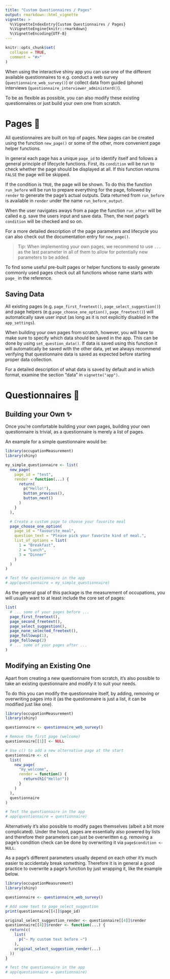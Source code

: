 ```yaml
---
title: "Custom Questionnaires / Pages"
output: rmarkdown::html_vignette
vignette: >
  %\VignetteIndexEntry{Custom Questionnaires / Pages}
  %\VignetteEngine{knitr::rmarkdown}
  %\VignetteEncoding{UTF-8}
---
```


```r
knitr::opts_chunk$set(
  collapse = TRUE,
  comment = "#>"
)
```

When using the interactive shiny app you can use one of the different available questionnaires to e.g. conduct a web survey (`questionnaire_web_survey()`) or collect data from guided (phone) interviews (`questionnaire_interviewer_administerd()`).

To be as flexible as possible, you can also modify these existing questionnaires or just build your own one from scratch.

# Pages 📃

All questionnaires are built on top of pages. New pages can be created using the function `new_page()` or some of the other, more convenient page helper functions.

In general each page has a unique `page_id` to identify itself and follows a general principle of lifecycle functions. First, its `condition` will be run to check whether the page should be displayed at all. If this function returns `FALSE` the page will be skipped.

If the condition is `TRUE`, the page will be shown. To do this the function `run_before` will be run to prepare everything for the page, followed by `render` to generate the page's actual outputs. Data returned from `run_before` is available in `render` under the name `run_before_output`.

When the user navigates aways from a page the function `run_after` will be called e.g. save the users input and save data. Then, the next page's `condition` will be checked and so on.

For a more detailed description of the page parameters and lifecycle you can also check out the documentation entry for `new_page()`.

> Tip: When implementing your own pages, we recommend to use `...` as the last parameter in all of them to allow for potentially new parameters to be added.

To find some useful pre-built pages or helper functions to easily generate commonly used pages check out all functions whose name starts with `page_` in the reference.

## Saving Data

All existing pages (e.g. `page_first_freetext()`, `page_select_suggestion()`) and page helpers (e.g.` page_choose_one_option()`, `page_freetext()`) will automatically save user input (as long as it is not explicitly disabled in the `app_settings`).

When building your own pages from scratch, however, you will have to make sure to specify which data should be saved in the app. This can be done by using `set_question_data()`. If data is saved using this function it will automatically be saved with the other data, yet we always recommend verifying that questionnaire data is saved as expected before starting proper data collection.

For a detailed description of what data is saved by default and in which format, examine the section "data" in `vignette("app")`.

# Questionnaires 📑

## Building your Own ✨

Once you're comfortable building your own pages, building your own questionnaire is trivial, as a questionnaire is merely a list of pages.

An example for a simple questionnaire would be:

```r
library(occupationMeasurement)
library(shiny)

my_simple_questionnaire <- list(
  new_page(
    page_id = "test",
    render = function(...) {
      return(
        p("Hello!"),
        button_previous(),
        button_next()
      )
    }
  ),

  # Create a custom page to choose your favorite meal
  page_choose_one_option(
    page_id = "favourite_meal",
    question_text = "Please pick your favorite kind of meal.",
    list_of_options = list(
      1 = "Breakfast",
      2 = "Lunch",
      3 = "Dinner"
    )
  )
)

# Test the questionnaire in the app
# app(questionnaire = my_simple_questionnaire)
```

As the general goal of this package is the measurement of occupations, you will usually want to at least include the core set of pages:

```r
list(
  # ... some of your pages before ...
  page_first_freetext(),
  page_second_freetext(),
  page_select_suggestion(),
  page_none_selected_freetext(),
  page_followup(1),
  page_followup(2)
  # ... some of your pages after ...
)
```

## Modifying an Existing One

Apart from creating a new questionnaire from scratch, it's also possible to take an existing questionnaire and modify it to suit your needs.

To do this you can modify the questionnaire itself, by adding, removing or overwriting pages into it (as the questionnaire is just a list, it can be modified just like one).

```r
library(occupationMeasurement)
library(shiny)

questionnaire <- questionnaire_web_survey()

# Remove the first page (welcome)
questionnaire[[1]] <- NULL

# Use c() to add a new alternative page at the start
questionnaire <- c(
  list(
    new_page(
      "my_welcome",
      render = function() {
        return(h1("Hello!"))
      }
    )
  ),
  questionnaire
)

# Test the questionnaire in the app
# app(questionnaire = questionnaire)
```

Alternatively it's also possible to modify pages themselves (albeit a bit more complicated). Under the hood, pages are essentially also powered by lists and therefore their parameters can just be overwritten e.g. removing a page's condition check can be done by overwriting it via `page$condition <- NULL`.

As a page's different parameters usually depend on each other it's much easier to accidentaly break something. Therefore it is in general a good practice to overwrite a page's function by just wrapping it, like the example below.

```r
library(occupationMeasurement)
library(shiny)

questionnaire <- questionnaire_web_survey()

# Add some text to page_select_suggestion
print(questionnaire[[4]]$page_id)

original_select_suggestion_render <- questionnaire[[4]]$render
questionnaire[[4]]$render <- function(...) {
  return(c(
    list(
      p("~ My custom text before ~")
    ),
    original_select_suggestion_render(...)
  ))
}

# Test the questionnaire in the app
# app(questionnaire = questionnaire)
```

